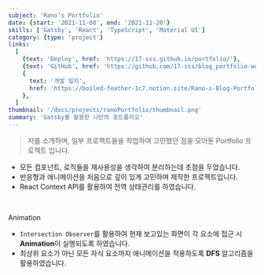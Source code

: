```yaml
---
subject: 'Rano’s Portfolio'
date: {start: '2021-11-08', end: '2021-11-20'}
skills: ['Gatsby', 'React', 'TypeScript', 'Material UI']
category: {type: 'project'}
links:
  [
    {text: 'Deploy', href: 'https://17-sss.github.io/portfolio/'},
    {text: 'GitHub', href: 'https://github.com/17-sss/blog_portfolio-workspace'},
    {
      text: '개발 일지',
      href: 'https://boiled-feather-1c7.notion.site/Rano-s-Blog-Portfolio-8ec62a21b87e4c4c97a05b160c990e09',
    },
  ]
thumbnail: '/docs/projects/ranoPortfolio/thumbnail.png'
summary: 'Gatsby를 활용한 나만의 포트폴리오'
---
```


> 저를 소개하며, 일부 프로젝트들을 작업하며 고민했던 점을 모아둔 <Typography color="blue" isBold>Portfolio</Typography> 프로젝트 입니다.

- 모든 컴포넌트, 로직들을 재사용성을 생각하여 분리하는데 초점을 두었습니다.
- 반응형과 애니메이션을 처음으로 깊이 있게 고민하며 제작한 프로젝트입니다.
- React Context API를 활용하여 전역 상태관리를 하였습니다.

<br/>

<Typography variant="h6">Animation</Typography>

- `Intersection Observer`를 활용하여 현재 보고있는 화면이 각 요소에 접근 시 **Animation**이 실행되도록 하였습니다.
- 최상위 요소가 아닌 모든 자식 요소까지 애니메이션을 적용하도록 **DFS** 알고리즘을 활용하였습니다.
